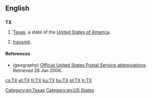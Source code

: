 {{also|tx}}
==English==

==={{abbreviation-old}}===
{{wikipedia}}
'''TX'''

# {{geography}} [[Texas]], a state of the [[United States of America]].
# {{electronics}} [[transmit]].

====References====
* (geography) [http://www.usps.com/ncsc/lookups/abbreviations.html Official United States Postal Service abbreviations]. Retrieved 28 Jan 2006.

[[Category:en:Texas]]
[[Category:en:US States]]

[[cs:TX]]
[[et:TX]]
[[fr:TX]]
[[ku:TX]]
[[hu:TX]]
[[pl:TX]]
[[tr:TX]]